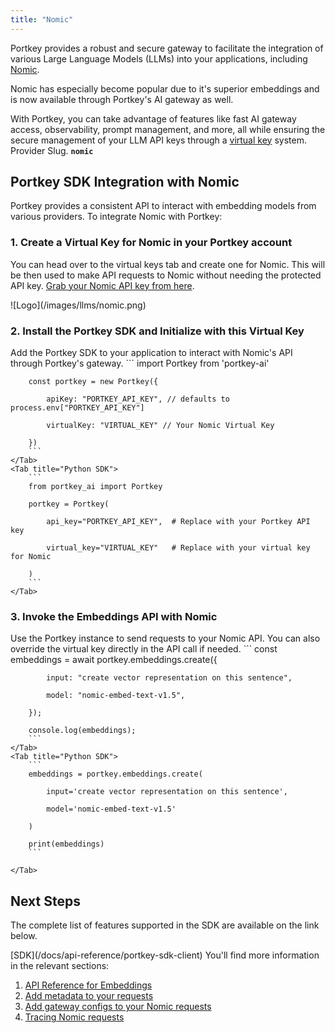```yaml
---
title: "Nomic"
---
```


Portkey provides a robust and secure gateway to facilitate the integration of various Large Language Models (LLMs) into your applications, including [Nomic](https://docs.nomic.ai/reference/getting-started/).

Nomic has especially become popular due to it's superior embeddings and is now available through Portkey's AI gateway as well.

With Portkey, you can take advantage of features like fast AI gateway access, observability, prompt management, and more, all while ensuring the secure management of your LLM API keys through a [virtual key](/docs/product/ai-gateway/virtual-keys) system.
<Note>
Provider Slug. **`nomic`**
</Note>
## Portkey SDK Integration with Nomic

Portkey provides a consistent API to interact with embedding models from various providers. To integrate Nomic with Portkey:

### 1\. Create a Virtual Key for Nomic in your Portkey account

You can head over to the virtual keys tab and create one for Nomic. This will be then used to make API requests to Nomic without needing the protected API key. [Grab your Nomic API key from here](https://atlas.nomic.ai/data/randomesid/org/keys).
<Frame caption="Create a virtual key for Nomic in Portkey">
![Logo](/images/llms/nomic.png)
</Frame>


### 2\. Install the Portkey SDK and Initialize with this Virtual Key

Add the Portkey SDK to your application to interact with Nomic's API through Portkey's gateway.
<Tabs>
    <Tab title="NodeJS SDK">
        ```
        import Portkey from 'portkey-ai'


        const portkey = new Portkey({

            apiKey: "PORTKEY_API_KEY", // defaults to process.env["PORTKEY_API_KEY"]

            virtualKey: "VIRTUAL_KEY" // Your Nomic Virtual Key

        })
        ```
    </Tab>
    <Tab title="Python SDK">
        ```
        from portkey_ai import Portkey

        portkey = Portkey(

            api_key="PORTKEY_API_KEY",  # Replace with your Portkey API key

            virtual_key="VIRTUAL_KEY"   # Replace with your virtual key for Nomic

        )
        ```
    </Tab>

  </Tabs>



### 3\. Invoke the Embeddings API with Nomic

Use the Portkey instance to send requests to your Nomic API. You can also override the virtual key directly in the API call if needed.
<Tabs>
    <Tab title="NodeJS SDK">
        ```
        const embeddings = await portkey.embeddings.create({

            input: "create vector representation on this sentence",

            model: "nomic-embed-text-v1.5",

        });

        console.log(embeddings);
        ```
    </Tab>
    <Tab title="Python SDK">
        ```
        embeddings = portkey.embeddings.create(

            input='create vector representation on this sentence',

            model='nomic-embed-text-v1.5'

        )

        print(embeddings)
        ```

    </Tab>

  </Tabs>


## Next Steps

The complete list of features supported in the SDK are available on the link below.

<Info>
[SDK](/docs/api-reference/portkey-sdk-client)
</Info>
You'll find more information in the relevant sections:

1. [API Reference for Embeddings](/docs/provider-endpoints/embeddings)
2. [Add metadata to your requests](/docs/product/observability/metadata)
3. [Add gateway configs to your Nomic requests](/docs/product/ai-gateway/configs)
4. [Tracing Nomic requests](/docs/product/observability/traces)
